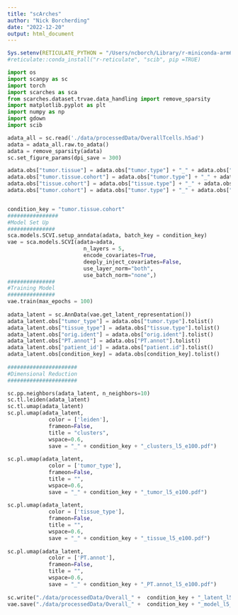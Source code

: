 ```yaml
---
title: "scArches"
author: "Nick Borcherding"
date: "2022-12-20"
output: html_document
---
```


```r
Sys.setenv(RETICULATE_PYTHON = "/Users/ncborch/Library/r-miniconda-arm64/envs/r-reticulate/bin/python")
#reticulate::conda_install("r-reticulate", "scib", pip =TRUE) 
```

```python
import os
import scanpy as sc
import torch
import scarches as sca
from scarches.dataset.trvae.data_handling import remove_sparsity
import matplotlib.pyplot as plt
import numpy as np
import gdown
import scib 
```



```python
adata_all = sc.read('./data/processedData/OverallTcells.h5ad')
adata = adata_all.raw.to_adata()
adata = remove_sparsity(adata)
sc.set_figure_params(dpi_save = 300)

adata.obs["tumor.tissue"] = adata.obs["tumor.type"] + "_" + adata.obs["tissue.type"]
adata.obs["tumor.tissue.cohort"] = adata.obs["tumor.type"] + "_" + adata.obs["tissue.type"] + "_" + adata.obs["cohort"]
adata.obs["tissue.cohort"] = adata.obs["tissue.type"] + "_" + adata.obs["cohort"]
adata.obs["tumor.cohort"] = adata.obs["tumor.type"] + "_" + adata.obs["cohort"]


condition_key = "tumor.tissue.cohort"
################
#Model Set Up
###############
sca.models.SCVI.setup_anndata(adata, batch_key = condition_key)
vae = sca.models.SCVI(adata=adata, 
                        n_layers = 5,
                        encode_covariates=True,
                        deeply_inject_covariates=False,
                        use_layer_norm="both",
                        use_batch_norm="none",)
###############
#Training Model
###############
vae.train(max_epochs = 100)
  
adata_latent = sc.AnnData(vae.get_latent_representation())
adata_latent.obs["tumor_type"] = adata.obs["tumor.type"].tolist()
adata_latent.obs["tissue_type"] = adata.obs["tissue.type"].tolist()
adata_latent.obs["orig.ident"] = adata.obs["orig.ident"].tolist()
adata_latent.obs["PT.annot"] = adata.obs["PT.annot"].tolist()
adata_latent.obs['patient_id'] = adata.obs["patient.id"].tolist()
adata_latent.obs[condition_key] = adata.obs[condition_key].tolist()
  
######################
#Dimensional Reduction
######################

sc.pp.neighbors(adata_latent, n_neighbors=10)
sc.tl.leiden(adata_latent)
sc.tl.umap(adata_latent)
sc.pl.umap(adata_latent,
             color = ['leiden'],
             frameon=False,
             title = "clusters",
             wspace=0.6,
             save = "_" + condition_key + "_clusters_l5_e100.pdf")
             
sc.pl.umap(adata_latent,
             color = ['tumor_type'],
             frameon=False,
             title = "",
             wspace=0.6,
             save = "_" + condition_key + "_tumor_l5_e100.pdf")
             
sc.pl.umap(adata_latent,
             color = ['tissue_type'],
             frameon=False,
             title = "",
             wspace=0.6,
             save = "_" + condition_key + "_tissue_l5_e100.pdf")
             
sc.pl.umap(adata_latent,
             color = ['PT.annot'],
             frameon=False,
             title = "",
             wspace=0.6,
             save = "_" + condition_key + "_PT.annot_l5_e100.pdf")
  
sc.write("./data/processedData/Overall_" +  condition_key + "_latent_l5_e100.h5ad", adata_latent)
vae.save("./data/processedData/Overall_" +  condition_key + "_model_l5_e100", overwrite=True)
```


